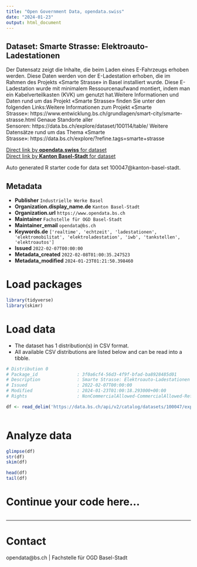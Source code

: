 ```yaml
---
title: "Open Government Data, opendata.swiss"
date: "2024-01-23"
output: html_document
---
```


## Dataset: Smarte Strasse: Elektroauto-Ladestationen

Der Datensatz zeigt die Inhalte, die beim Laden eines E-Fahrzeugs erhoben werden. Diese Daten werden von der E-Ladestation erhoben, die im Rahmen des Projekts «Smarte Strasse» in Basel installiert wurde. Diese E-Ladestation wurde mit minimalem Ressourcenaufwand montiert, indem man ein Kabelverteilkasten (KVK) um genutzt hat.Weitere Informationen und Daten rund um das Projekt «Smarte Strasse» finden Sie unter den folgenden Links:Weitere Informationen zum Projekt «Smarte Strasse»: https://www.entwicklung.bs.ch/grundlagen/smart-city/smarte-strasse.html Genaue Standorte aller Sensoren: https://data.bs.ch/explore/dataset/100114/table/ Weitere Datensätze rund um das Thema «Smarte Strasse»: https://data.bs.ch/explore/?refine.tags=smarte+strasse 

[Direct link by **opendata.swiss** for dataset](https://opendata.swiss/de/dataset/smarte-strasse-elektroauto-ladestationen)<br>
[Direct link by **Kanton Basel-Stadt** for dataset](https://data.bs.ch/explore/dataset/100047/)

Auto generated R starter code for data set 100047@kanton-basel-stadt.

## Metadata

- **Publisher** `Industrielle Werke Basel`
- **Organization.display_name.de** `Kanton Basel-Stadt`
- **Organization.url** `https://www.opendata.bs.ch`
- **Maintainer** `Fachstelle für OGD Basel-Stadt`
- **Maintainer_email** `opendata@bs.ch`
- **Keywords.de** `['realtime', 'echtzeit', 'ladestationen', 'elektromobilitat', 'elektroladestation', 'iwb', 'tankstellen', 'elektroautos']`
- **Issued** `2022-02-07T00:00:00`
- **Metadata_created** `2022-02-08T01:00:35.247523`
- **Metadata_modified** `2024-01-23T01:21:50.398460`


# Load packages

```r

library(tidyverse)
library(skimr)

```

# Load data

-   The dataset has 1 distribution(s) in CSV format.
-   All available CSV distributions are listed below and can be read into a tibble.

```r

# Distribution 0
# Package_id               : 3f0a6cf4-56d3-4f9f-bfad-ba8928485d01
# Description              : Smarte Strasse: Elektroauto-Ladestationen (csv)
# Issued                   : 2022-02-07T00:00:00
# Modified                 : 2024-01-23T01:00:18.293000+00:00
# Rights                   : NonCommercialAllowed-CommercialAllowed-ReferenceRequired

df <- read_delim('https://data.bs.ch/api/v2/catalog/datasets/100047/exports/csv')



```

# Analyze data

```r

glimpse(df)
str(df)
skim(df)

head(df)
tail(df)

```

# Continue your code here...

```r

```

------------------------------------------------------------------------

# Contact

opendata@bs.ch | Fachstelle für OGD Basel-Stadt
